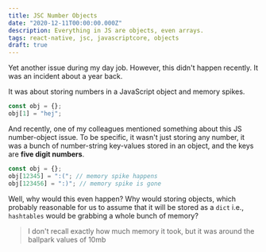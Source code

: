 ```yaml
---
title: JSC Number Objects
date: "2020-12-11T00:00:00.000Z"
description: Everything in JS are objects, even arrays.
tags: react-native, jsc, javascriptcore, objects
draft: true
---
```


Yet another issue during my day job. However, this didn't happen recently. It was an incident about a year back.

It was about storing numbers in a JavaScript object and memory spikes.

```js
const obj = {};
obj[1] = "hej";
```

And recently, one of my colleagues mentioned something about this JS number-object issue. To be specific, it wasn't just storing any number, it was a bunch of number-string key-values stored in an object, and the keys are **five digit numbers**.

```js
const obj = {};
obj[12345] = ":("; // memory spike happens
obj[123456] = ":)"; // memory spike is gone
```

Well, why would this even happen? Why would storing objects, which probably reasonable for us to assume that it will be stored as a `dict` i.e., `hashtables` would be grabbing a whole bunch of memory?

> I don't recall exactly how much memory it took, but it was around the ballpark values of 10mb

